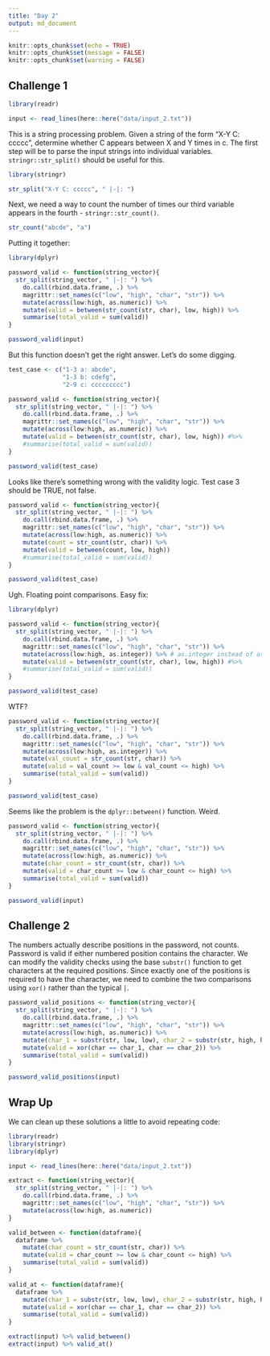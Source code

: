 ```yaml
---
title: "Day 2"
output: md_document
---
```

```r
knitr::opts_chunk$set(echo = TRUE)
knitr::opts_chunk$set(message = FALSE)
knitr::opts_chunk$set(warning = FALSE)
```

## Challenge 1

```r
library(readr)

input <- read_lines(here::here("data/input_2.txt"))
```

This is a string processing problem. Given a string of the form "X-Y C: ccccc", determine whether C appears between X and Y times in c. The first step will be to parse the input strings into individual variables. `stringr::str_split()` should be useful for this.

```r
library(stringr)

str_split("X-Y C: ccccc", " |-|: ")
```

Next, we need a way to count the number of times our third variable appears in the fourth - `stringr::str_count()`.

```r
str_count("abcde", "a")
```

Putting it together:

```r
library(dplyr)

password_valid <- function(string_vector){
  str_split(string_vector, " |-|: ") %>% 
    do.call(rbind.data.frame, .) %>% 
    magrittr::set_names(c("low", "high", "char", "str")) %>% 
    mutate(across(low:high, as.numeric)) %>% 
    mutate(valid = between(str_count(str, char), low, high)) %>% 
    summarise(total_valid = sum(valid))
}

password_valid(input)
```

But this function doesn't get the right answer. Let's do some digging.

```r
test_case <- c("1-3 a: abcde",
               "1-3 b: cdefg",
               "2-9 c: ccccccccc")

password_valid <- function(string_vector){
  str_split(string_vector, " |-|: ") %>% 
    do.call(rbind.data.frame, .) %>% 
    magrittr::set_names(c("low", "high", "char", "str")) %>% 
    mutate(across(low:high, as.numeric)) %>% 
    mutate(valid = between(str_count(str, char), low, high)) #%>% 
    #summarise(total_valid = sum(valid))
}

password_valid(test_case)
```
Looks like there's something wrong with the validity logic. Test case 3 should be TRUE, not false. 

```r
password_valid <- function(string_vector){
  str_split(string_vector, " |-|: ") %>% 
    do.call(rbind.data.frame, .) %>% 
    magrittr::set_names(c("low", "high", "char", "str")) %>% 
    mutate(across(low:high, as.numeric)) %>% 
    mutate(count = str_count(str, char)) %>%
    mutate(valid = between(count, low, high))
    #summarise(total_valid = sum(valid))
}

password_valid(test_case)
```

Ugh. Floating point comparisons. Easy fix:


```r
library(dplyr)

password_valid <- function(string_vector){
  str_split(string_vector, " |-|: ") %>% 
    do.call(rbind.data.frame, .) %>% 
    magrittr::set_names(c("low", "high", "char", "str")) %>% 
    mutate(across(low:high, as.integer)) %>% # as.integer instead of as.numeric
    mutate(valid = between(str_count(str, char), low, high)) #%>% 
    #summarise(total_valid = sum(valid))
}

password_valid(test_case)
```

WTF?

```r
password_valid <- function(string_vector){
  str_split(string_vector, " |-|: ") %>% 
    do.call(rbind.data.frame, .) %>% 
    magrittr::set_names(c("low", "high", "char", "str")) %>% 
    mutate(across(low:high, as.integer)) %>% 
    mutate(val_count = str_count(str, char)) %>% 
    mutate(valid = val_count >= low & val_count <= high) %>% 
    summarise(total_valid = sum(valid))
}

password_valid(test_case)
```

Seems like the problem is the `dplyr::between()` function. Weird. 

```r
password_valid <- function(string_vector){
  str_split(string_vector, " |-|: ") %>% 
    do.call(rbind.data.frame, .) %>% 
    magrittr::set_names(c("low", "high", "char", "str")) %>% 
    mutate(across(low:high, as.numeric)) %>% 
    mutate(char_count = str_count(str, char)) %>%
    mutate(valid = char_count >= low & char_count <= high) %>% 
    summarise(total_valid = sum(valid))
}

password_valid(input)
```

## Challenge 2

The numbers actually describe positions in the password, not counts. Password is valid if either numbered position contains the character. We can modify the validity checks using the base `substr()` function to get characters at the required positions. Since exactly one of the positions is required to have the character, we need to combine the two comparisons using `xor()` rather than the typical `|`. 

```r
password_valid_positions <- function(string_vector){
  str_split(string_vector, " |-|: ") %>% 
    do.call(rbind.data.frame, .) %>% 
    magrittr::set_names(c("low", "high", "char", "str")) %>% 
    mutate(across(low:high, as.numeric)) %>% 
    mutate(char_1 = substr(str, low, low), char_2 = substr(str, high, high)) %>%
    mutate(valid = xor(char == char_1, char == char_2)) %>% 
    summarise(total_valid = sum(valid))
}

password_valid_positions(input)
```

## Wrap Up

We can clean up these solutions a little to avoid repeating code:

```r
library(readr)
library(stringr)
library(dplyr)

input <- read_lines(here::here("data/input_2.txt"))

extract <- function(string_vector){
  str_split(string_vector, " |-|: ") %>% 
    do.call(rbind.data.frame, .) %>% 
    magrittr::set_names(c("low", "high", "char", "str")) %>% 
    mutate(across(low:high, as.numeric))
}

valid_between <- function(dataframe){
  dataframe %>% 
    mutate(char_count = str_count(str, char)) %>%
    mutate(valid = char_count >= low & char_count <= high) %>% 
    summarise(total_valid = sum(valid))
}

valid_at <- function(dataframe){
  dataframe %>% 
    mutate(char_1 = substr(str, low, low), char_2 = substr(str, high, high)) %>%
    mutate(valid = xor(char == char_1, char == char_2)) %>% 
    summarise(total_valid = sum(valid))
}

extract(input) %>% valid_between()
extract(input) %>% valid_at()
```

